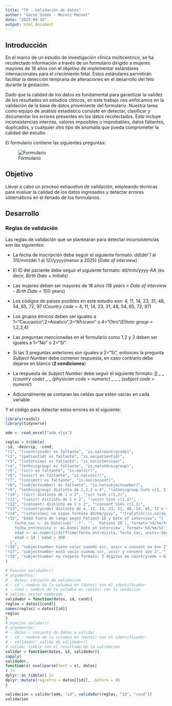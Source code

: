 ```yaml
---
title: "TP - Validación de datos"
author: "Gazze Simón - Moresi Manuel"
date: "2025-04-15"
output: html_document
---
```


## Introducción

En el marco de un estudio de investigación clínica multicéntrico, se ha recolectado información a través de un formulario dirigido a mujeres mayores de 18 años con el objetivo de implementar estándares internacionales para el crecimiento fetal. Estos estándares permitirán facilitar la detección temprana de alteraciones en el desarrollo del feto durante la gestación.

Dado que la calidad de los datos es fundamental para garantizar la validez de los resultados en estudios clínicos, en este trabajo nos enfocamos en la validación de la base de datos proveniente del formulario. Nuestra tarea como equipo de análisis estadístico consiste en detectar, clasificar y documentar los errores presentes en los datos recolectados. Esto incluye inconsistencias internas, valores imposibles o improbables, datos faltantes, duplicados, y cualquier otro tipo de anomalía que pueda comprometer la calidad del estudio.

El formulario contiene las siguientes preguntas:

![Formulario](images/formulario_page-0001.jpg)

## Objetivo

Llevar a cabo un proceso exhaustivo de validación, empleando técnicas para evaluar la calidad de los datos ingresados y detectar errores sistemáticos en el llenado de los formularios.

## Desarrollo

### Reglas de validación

Las reglas de validación que se plantearan para detectar inconsistencias son las siguientes:

-   La fecha de inscripción debe seguir el siguiente formato: dd(del 1 al 31)/mm(del 1 al 12)/yyyy(menor a 2025) (*Date of interview)*

-   El ID del paciente debe seguir el siguiente formato: dd/mm/yyyy-AA (es decir, *Birth Date + Initials)*

-   Las mujeres deben ser mayores de 18 años (18 years *\< Date of interview - Birth Date \<* 100 years)

-   Los códigos de paises posibles en este estudio son: 4, 11, 14, 23, 31, 48, 54, 65, 72, 97 (*Country code =* 4, 11, 14, 23, 31, 48, 54, 65, 72, 97)

-   Los grupos étnicos deben ser iguales a 1="Caucasico",2=Asiatico",3="Africano" o 4="Otro"(*Ethnic group =* 1,2,3,4)

-   Las preguntas mencionadas en el formulario como 1,2 y 3 deben ser iguales a 1="No" o 2="Si"

-   Si las 3 preguntas anteriores son iguales a 2="Si", entonces la pregunta *Subject Number* debe contener respuesta, en caso contrario debe dejarse en blanco (**2 condiciones**)

-   La respuesta de *Subject Number* debe seguir el siguiente formato: <u>0</u> \_ \_ (*country code)* \_ \_ *(physician code = numeric)* \_ \_ \_ (*subject code = numeric*)

-   Adicionalmente se contaran las celdas que esten vacias en cada variable

Y el código para detectar estos errores es el siguiente:

```r
library(readxl)
library(tidyverse)

adm <- read_excel("adm.xlsx")
```

```r
reglas = tribble(
~id, ~descrip, ~cond,
"r1", "(countrycode) es faltante", "is.na(countrycode)",
"r2", "(patientid) es faltante", "is.na(patientid)",
"r3", "(interview) es faltante", "is.na(interview)",
"r4", "(ethnicgroup) es faltante", "is.na(ethnicgroup)",
"r5", "(scr) es faltante", "is.na(scr)",
"r6", "(usscr) es faltante", "is.na(usscr)",
"r7", "(consent) es faltante", "is.na(consent)",
"r8", "(subjectnumber) es faltante", "is.na(subjectnumber)",
"r9", "(ethnicgroup) distinto de 1,2,3 o 4", "!ethnicgroup %in% c(1, 2, 3, 4)",
"r10", "(scr) distinto de 1 o 2", "!scr %in% c(1,2)",
"r11", "(usscr) distinto de 1 o 2", "!usscr %in% c(1,2)",
"r12", "(consent) distinto de 1 o 2", "!consent %in% c(1,2)",
"r13", "(countrycode) distinto de 4, 11, 14, 23, 31, 48, 54, 65, 72 o 97", "!countrycode %in% c(4, 11, 14, 23, 31, 48, 54, 65, 72, 97)",
"r14", "(interview) no sigue formato dd/mm/yyyy", "!tryCatch(!is.na(as.Date(`interview`, format='%d/%m/%Y')), error = function(e) TRUE)",
"r15", "Edad fuera de rango según Patient ID y Date of interview", "{
    fecha_nac <- as.Date(sub('-.*', '', `Patient ID`), format='%d/%m/%Y')
    fecha_entrevista <- as.Date(`Date of interview`, format='%d/%m/%Y')
    edad <- as.numeric(difftime(fecha_entrevista, fecha_nac, units='days')) / 365.25
    edad < 18 | edad > 100
  }",
"r16", "subjectnumber tiene valor cuando scr, usscr o consent no son 2", "(scr != 2 | usscr != 2 | consent != 2) & !is.na(subjectnumber) & subjectnumber != ''",
"r17", "subjectnumber está vacío cuando scr, usscr y consent son 2", "(scr == 2 & usscr == 2 & consent == 2) & (is.na(subjectnumber) | subjectnumber == '')",
"r18", "subjectnumber no respeta formato: 3 dígitos de countrycode + 6 números", "!grepl('^\\d{9}$', subjectnumber) | substr(subjectnumber, 1, 3) != sprintf('%03d', countrycode)"
)

```

```r
# Funcion validador()
# argumentos:
# - datos: conjunto de validacion
# - id : nombre de la columna en (datos) con el identificador
# - cond : nombre de la columna en (datos) con la condicion
# salida: vector nombrado
validador = function(datos, id, cond){
reglas = datos[[cond]]
names(reglas) = datos[[id]]
reglas
}
# Funcion validar()
# argumentos:
# - datos : conjunto de datos a validar
# - id : nombre de la columna en (datos) con el identificador
# - validador: salida de validador()
# salida: tibble con el resultado de la validación
validar = function(datos, id, validador){
sapply(
validador,
function(x) eval(parse(text = x), datos)
) |>
dplyr::as_tibble() |>
dplyr::mutate(registro = datos[[id]], .before = 0)
}
```

```r
validacion = validar(adm, "id", validador(reglas, "id", "cond"))
validacion
```
